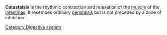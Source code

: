 {{Orphan|date=July 2006}} 
'''Catastalsis''' is the rhythmic contraction and relaxation of the [[muscle]] of the [[intestine]]s. It resembes ordinary [[peristalsis]] but is not preceded by a zone of inhibition.
{{digestive-stub}}
[[Category:Digestive system]]